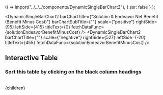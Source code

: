 


  () => import("../../../components/DynamicSingleBarChart2"),
  { ssr: false }
);

<DynamicSingleBarChart2
  barChartTitle={"Solution & Endeavor Net Benefit  (Benefit Minus Cost)"}
  barChartSubTitle={""}
  scale={"positive"}
  rightSide={95}
  leftSide={415}
  titleText={0}
  fetchDataFunc={solutionEndeavorBenefitMinusCost}
/>
<DynamicSingleBarChart2
  barChartTitle={""}
  scale={"negative"}
  rightSide={527}
  leftSide={-20}
  titleText={455}
  fetchDataFunc={solutionEndeavorBenefitMinusCost}
/>
<br/>
## Interactive Table
### Sort this table by clicking on the black column headings
<br/>
<SolutionEndeavorTable />

  <Article 
    focusAreaUrl={focusAreaUrl} 
    hierarchy={hierarchy} 
    site={site}
  >
    {children}
  </Article

>

